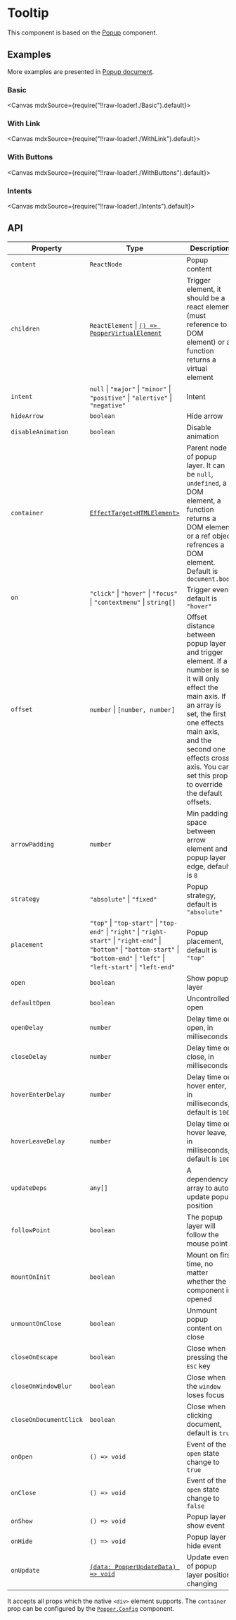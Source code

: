 
<Meta title="Overlays/Tooltip" />

# Tooltip

This component is based on the [Popup](?path=/story/overlays-popup--page) component.

## Examples

More examples are presented in [Popup document](?path=/story/overlays-popup--page).

### Basic

<Canvas mdxSource={require("!!raw-loader!./Basic").default}>
  <Story id="examples-tooltip--basic" />
</Canvas>

### With Link

<Canvas mdxSource={require("!!raw-loader!./WithLink").default}>
  <Story id="examples-tooltip--with-link" />
</Canvas>

### With Buttons

<Canvas mdxSource={require("!!raw-loader!./WithButtons").default}>
  <Story id="examples-tooltip--with-buttons" />
</Canvas>

### Intents

<Canvas mdxSource={require("!!raw-loader!./Intents").default}>
  <Story id="examples-tooltip--intents" />
</Canvas>

## API

| Property               | Type                                                                                                                                                                                       | Description                                                                                                                                                                                                                                                        |
| ---------------------- | ------------------------------------------------------------------------------------------------------------------------------------------------------------------------------------------ | ------------------------------------------------------------------------------------------------------------------------------------------------------------------------------------------------------------------------------------------------------------------ |
| `content`              | `ReactNode`                                                                                                                                                                                | Popup content                                                                                                                                                                                                                                                      |
| `children`             | `ReactElement` \| [`() => PopperVirtualElement`](?path=/story/overlays-popper--page#poppervirtualelement)                                                                                  | Trigger element, it should be a react element (must reference to a DOM element) or a function returns a virtual element                                                                                                                                            |
| `intent`               | `null` \| `"major"` \| `"minor"` \| `"positive"` \| `"alertive"` \| `"negative"`                                                                                                           | Intent                                                                                                                                                                                                                                                             |
| `hideArrow`            | `boolean`                                                                                                                                                                                  | Hide arrow                                                                                                                                                                                                                                                         |
| `disableAnimation`     | `boolean`                                                                                                                                                                                  | Disable animation                                                                                                                                                                                                                                                  |
| `container`            | [`EffectTarget<HTMLElement>`](https://lilibraries.github.io/utils/types#effecttarget-react)                                                                                                | Parent node of popup layer. It can be `null`, `undefined`, a DOM element, a function returns a DOM element or a ref object refrences a DOM element. Default is `document.body`                                                                                     |
| `on`                   | `"click"` \| `"hover"` \| `"focus"` \| `"contextmenu"` \| `string[]`                                                                                                                       | Trigger event, default is `"hover"`                                                                                                                                                                                                                                |
| `offset`               | `number` \| `[number, number]`                                                                                                                                                             | Offset distance between popup layer and trigger element. If a number is set, it will only effect the main axis. If an array is set, the first one effects main axis, and the second one effects cross axis. You can set this prop to override the default offsets. |
| `arrowPadding`         | `number`                                                                                                                                                                                   | Min padding space between arrow element and popup layer edge, default is `8`                                                                                                                                                                                       |
| `strategy`             | `"absolute"` \| `"fixed"`                                                                                                                                                                  | Popup strategy, default is `"absolute"`                                                                                                                                                                                                                            |
| `placement`            | `"top"` \| `"top-start"` \| `"top-end"` \| `"right"` \| `"right-start"` \| `"right-end"` \| `"bottom"` \| `"bottom-start"` \| `"bottom-end"` \| `"left"` \| `"left-start"` \| `"left-end"` | Popup placement, default is `"top"`                                                                                                                                                                                                                                |
| `open`                 | `boolean`                                                                                                                                                                                  | Show popup layer                                                                                                                                                                                                                                                   |
| `defaultOpen`          | `boolean`                                                                                                                                                                                  | Uncontrolled open                                                                                                                                                                                                                                                  |
| `openDelay`            | `number`                                                                                                                                                                                   | Delay time on open, in milliseconds                                                                                                                                                                                                                                |
| `closeDelay`           | `number`                                                                                                                                                                                   | Delay time on close, in milliseconds                                                                                                                                                                                                                               |
| `hoverEnterDelay`      | `number`                                                                                                                                                                                   | Delay time on hover enter, in milliseconds, default is `100`                                                                                                                                                                                                       |
| `hoverLeaveDelay`      | `number`                                                                                                                                                                                   | Delay time on hover leave, in milliseconds, default is `100`                                                                                                                                                                                                       |
| `updateDeps`           | `any[]`                                                                                                                                                                                    | A dependency array to auto update popup position                                                                                                                                                                                                                   |
| `followPoint`          | `boolean`                                                                                                                                                                                  | The popup layer will follow the mouse point                                                                                                                                                                                                                        |
| `mountOnInit`          | `boolean`                                                                                                                                                                                  | Mount on first time, no matter whether the component is opened                                                                                                                                                                                                     |
| `unmountOnClose`       | `boolean`                                                                                                                                                                                  | Unmount popup content on close                                                                                                                                                                                                                                     |
| `closeOnEscape`        | `boolean`                                                                                                                                                                                  | Close when pressing the <kbd>ESC</kbd> key                                                                                                                                                                                                                         |
| `closeOnWindowBlur`    | `boolean`                                                                                                                                                                                  | Close when the `window` loses focus                                                                                                                                                                                                                                |
| `closeOnDocumentClick` | `boolean`                                                                                                                                                                                  | Close when clicking document, default is `true`                                                                                                                                                                                                                    |
| `onOpen`               | `() => void`                                                                                                                                                                               | Event of the `open` state change to `true`                                                                                                                                                                                                                         |
| `onClose`              | `() => void`                                                                                                                                                                               | Event of the `open` state change to `false`                                                                                                                                                                                                                        |
| `onShow`               | `() => void`                                                                                                                                                                               | Popup layer show event                                                                                                                                                                                                                                             |
| `onHide`               | `() => void`                                                                                                                                                                               | Popup layer hide event                                                                                                                                                                                                                                             |
| `onUpdate`             | [`(data: PopperUpdateData) => void`](?path=/story/overlays-popper--page#popperupdatedata)                                                                                                  | Update event of popup layer position changing                                                                                                                                                                                                                      |

It accepts all props which the native `<div>` element supports. The `container` prop can be configured by the [`Popper.Config`](?path=/story/overlays-popper--page#popperconfig) component.

